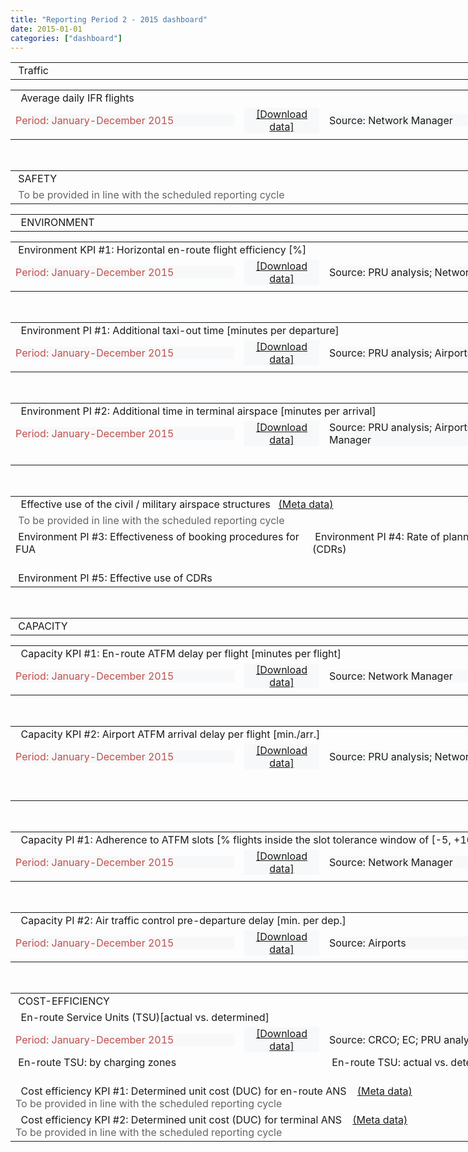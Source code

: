 ```yaml
---
title: "Reporting Period 2 - 2015 dashboard"
date: 2015-01-01
categories: ["dashboard"]
---
```







<script type="text/javascript" src="//www.google.com/jsapi"></script><script type="text/javascript"> // load the visualisation API
google.load('visualization', '1', { packages: ['corechart', 'controls'] });
</script>
<script type="text/javascript">

function drawVisualization()
 {

// TRAFFIC - ERT FLTS - YY - CHART
 var crt_ertfltsYY = new google.visualization.ChartWrapper({
		chartType: 'ComboChart',
		containerId: 'crt_ertfltsYY',
		dataSourceUrl: '//docs.google.com/spreadsheets/d/1P86i-AwsgNgBkmgj7tRFbKuEzNSApMMbRs96Y14VQX8/edit?usp=sharing&sheet=ERT_FLTS_YY&range=A5:E10',

		options: {
				width: 450, height: 170,
				chartArea: {left: 80, top: 30, width:'60%',height:'65%'},
				title: 'Average daily IFR flights (EU-wide)',
				titleTextStyle : {color: '#1F1F2E', fontSize: 12},
				legend: 'none',
				series: {
							0: {type: 'bars', color:'#7DD2F2', targetAxisIndex: 0},
							1: {type: 'lines', color:'#B89470', lineWidth: 2, pointSize: 7, targetAxisIndex: 1}
						},
				vAxes:{
							0:{	title:'Avg. daily IFR flights',
								titleTextStyle : {color: '#1F1F2E', fontSize: 11},
								textStyle:{color: '#1F1F2E'}},
							1:{	title:'year on year (%)',
								titleTextStyle : {color: '#1F1F2E', fontSize: 11},
								textStyle:{color:'#B89470'}}
						}
				},
		view: {columns: [0,3,4], rows: [0,1,2,3,4]}
	}); crt_ertfltsYY.draw();


// TRAFFIC - ERT FLTS - MM - CHART
	var crt_ertfltsMM = new google.visualization.ChartWrapper({
		chartType: 'ComboChart',
		containerId: 'crt_ertfltsMM',
		dataSourceUrl: '//docs.google.com/spreadsheets/d/1P86i-AwsgNgBkmgj7tRFbKuEzNSApMMbRs96Y14VQX8/edit?usp=sharing&sheet=ERT_FLTS_MM&range=A4:I64&tq=where%20A%3D1&hl=en_US',
options: {
				width: 450, height: 190,
				chartArea: {left: 80, top: 30, width:'60%',height:'60%'},
				title: 'Avg. daily IFR flights',
				titleTextStyle : {color: 'grey', fontSize: 12},
				legend: 'none',
				series: {
							0: {type: 'bars', color:'#7DD2F2', targetAxisIndex: 0},
							1: {type: 'lines', color:'#B89470',lineWidth: 2, pointSize: 6, targetAxisIndex: 1}
						},
				vAxes:{
							0:{	title:'Avg. daily IFR flights',
								titleTextStyle : {color: '#1F1F2E', fontSize: 11}, minValue: 0.00,
								textStyle:{color: '#1F1F2E'}},
							1:{	title:'cum. change vs. prev. year (%)',
								titleTextStyle : {color: '#1F1F2E', fontSize: 11},
								textStyle:{color:'#B89470'}}
						}
				},
		view: {columns: [3,7,8], rows: [1,2,3,4,5,6,7,8,9,10,11]}
	}); crt_ertfltsMM.draw();


// TRAFFIC - ERT FLTS - TABLE
	var tbl_ertflts_YY = new google.visualization.ChartWrapper({
		chartType: 'Table',
		containerId: 'tbl_ertflts_YY',
		dataSourceUrl: '//docs.google.com/spreadsheets/d/1P86i-AwsgNgBkmgj7tRFbKuEzNSApMMbRs96Y14VQX8/edit?usp=sharing&sheet=ERT_FLTS_LOC&range=A5:D14',
		options:{allowHtml: false, width: 470, height: 340},
		view: {columns: [0,1,2,3]
		}
	}); tbl_ertflts_YY.draw();

// ENVIRONMENT - Horizontal flight efficiency - YY - CHART
	var crt_flteffYY = new google.visualization.ChartWrapper({
		chartType: 'ComboChart',
		containerId: 'crt_flteffYY',
		dataSourceUrl: '//docs.google.com/spreadsheets/d/1dmQlsRoFixhWIOvSWYyldSM6DEXs7gGptKc4kuaN-7c/edit?usp=sharing&sheet=FLT_EFF_YY&range=A5:G10',
			options:{
					width: 450, height: 180,
					chartArea: {left: 50, top: 30, width:'55%',height:'60%'},
					title: 'Horiz. en-route flight efficiency (yearly)',
					titleTextStyle : {color: 'grey', fontSize: 11},
			legend: {
                     position: 'right',
                     textStyle: { color: 'grey', fontSize: 10 }
					},
					series: {
								1: {type:'lines', color:'#5D7CBA', lineWidth: 1, pointSize: 3},
								0: {type:'lines', color:'#5D7CBA', lineWidth: 1, lineDashStyle: [6, 3]},
								3: {type:'lines', color:'#c0504d', lineWidth: 1, pointSize: 4, pointShape: 'diamond',},
							    2: {type:'lines', color:'#C0504D', lineWidth: 1, lineDashStyle: [6, 3]}
							},
					vAxis: {
                  title: 'Inefficiency (%)',
                  titleTextStyle: { color: 'grey', fontSize: 10 },
                  minValue: 0.02,
                  maxValue: 0.06,
                  viewWindow: { min: 0.02, max: 0.06 },
                  format: '0.0%'
               }
							,
					hAxis: {title: 'Annual values for the SES-RP2 area', titleTextStyle: {color: 'grey', fontSize: 10}}
				},
				view: {columns: [1,3,4,5,6] , rows: [0,1,2,3,4] }
	}); crt_flteffYY.draw();


// ENVIRONMENT - Horizontal flight efficiency - MM - CHART
	var crt_flteffMM = new google.visualization.ChartWrapper({
		chartType: 'LineChart',
		containerId: 'crt_flteffMM',
		dataSourceUrl: '//docs.google.com/spreadsheets/d/1dmQlsRoFixhWIOvSWYyldSM6DEXs7gGptKc4kuaN-7c/edit?usp=sharing&sheet=FLT_EFF_MM&range=A5:H65&tq=where%20A%3D2015',
		options:{
					width: 450, height: 190,
					chartArea: { left: 50, top: 30, width: '55%',height:'50%' },
					title: 'Horiz. en-route flight efficiency (monthly)',
					titleTextStyle : {color: 'grey', fontSize: 11},
					 legend: {
                     position: 'right',
                     textStyle: { color: 'grey', fontSize: 10 }
					},
					series: {
                   3: {
                        type: 'lines',
                        color:'#df9f9f',
                        lineWidth: 2,
                        pointSize: 4,
                        lineDashStyle: [6, 3],
                        pointShape:'diamond'
                     },
					2: {
                        type: 'lines',
                        color: '#5D7CBA',
                        lineWidth: 1,
                        pointSize: 2,
                        lineDashStyle: [6, 3]
                     } ,

					0: {
                        type: 'lines',
                        color: '#5D7CBA',
                        lineWidth: 2,
                        pointSize: 0
                     },
                     1: {
                        type: 'lines',
                        color: '#C0504D',
                        lineWidth: 2,
                        pointSize: 0,
                        pointShape: 'diamond'
                     }

                  },
				vAxis: {
                  title: 'Inefficiency (%)',
                  titleTextStyle: { color: 'grey', fontSize: 10 },
                  minValue: 0.02,
                  maxValue: 0.06,
                  viewWindow: { min: 0.02, max: 0.06 },
                  format: '0.0%'
						},
				hAxis: {
                  title: 'Monthly values for the SES-RP2 area',
                  titleTextStyle: { color: 'grey', fontSize: 10 },
                  type: 'string',
                  slantedText: true,
                  slantedTextAngle: 40,
                  textStyle: { fontSize: 11 }
               }
            },
            view: { 'columns': [1,3,4,5,6] }
	}); crt_flteffMM.draw();


// ENVIRONMENT - Horizontal flight efficiency - TABLE
	var tbl_ert_flteff = new google.visualization.ChartWrapper({
		chartType: 'Table',
		containerId: 'tbl_ert_flteff',
		dataSourceUrl: '//docs.google.com/spreadsheets/d/1dmQlsRoFixhWIOvSWYyldSM6DEXs7gGptKc4kuaN-7c/edit?usp=sharing&sheet=ERT_FLT_EFF_FAB&range=A5:E15&hl=en_GB',
		options:{
		allowHtml: true,
		width: 470, height: 360,
		//style: {fontSize: 9}
		},
		view: {columns: [0,2,3,4]
		}
	}); tbl_ert_flteff.draw();

// ENVIRONMENT - ASMA DLY - LOC - TABLE
	var tbl_ASMAdly_LOC = new google.visualization.ChartWrapper({
		chartType: 'Table',
		containerId: 'tbl_ASMAdly_LOC',
		dataSourceUrl: '//docs.google.com/spreadsheets/d/1McCrgBuXhqo1YHqBVaWjYF3NGAygM2o_tznbIoSgjos/edit?usp=sharing&sheet=ASMA_LOC&range=A5:F35',
		options:{ allowHtml: false, width: 470, height: 280},
		view: {columns: [0,5,1]}
	}); tbl_ASMAdly_LOC.draw();
// ENVIRONMENT - ASMA DLY - APT - TABLE
	var tbl_ASMAdly_APT = new google.visualization.ChartWrapper({
		chartType: 'Table',
		containerId: 'tbl_ASMAdly_APT',
		dataSourceUrl: '//docs.google.com/spreadsheets/d/1McCrgBuXhqo1YHqBVaWjYF3NGAygM2o_tznbIoSgjos/edit?usp=sharing&sheet=ASMA_APT&range=A5:G178',
		options:{ allowHtml: false, width: 470, height: 280},
		view: {columns: [1,2,0,3]}
	}); tbl_ASMAdly_APT.draw();
// ENVIRONMENT - TAXI OUT DLY - LOC - TABLE
	var tbl_txdly_LOC = new google.visualization.ChartWrapper({
		chartType: 'Table',
		containerId: 'tbl_txdly_LOC',
		dataSourceUrl: '//docs.google.com/spreadsheets/d/1B9tKMX7Pg-9Iz9yBeiFuSQYyMWqLnUtDR1mUWki5zxw/edit?usp=sharing&sheet=TxOut_LOC&range=A5:F30',
		options:{ allowHtml: false, width: 470, height: 280},
		view: {columns: [0,5,1]}
	}); tbl_txdly_LOC.draw();
// ENVIRONMENT - TAXI OUT DLY - APT - TABLE
	var tbl_txdly_APT = new google.visualization.ChartWrapper({
		chartType: 'Table',
		containerId: 'tbl_txdly_APT',
		dataSourceUrl: '//docs.google.com/spreadsheets/d/1B9tKMX7Pg-9Iz9yBeiFuSQYyMWqLnUtDR1mUWki5zxw/edit?usp=sharing&sheet=TxOut_APT&range=A5:G178',
		options:{ allowHtml: false, width: 470, height: 280},
		view: {columns: [1,2,0,3]}
	}); tbl_txdly_APT.draw();

// CAPACITY - En-route ATFM delay - YY - CHART
	var crt_ertdlyYY = new google.visualization.ChartWrapper({
		chartType: 'ComboChart',
		containerId: 'crt_ertdlyYY',
		dataSourceUrl: '//docs.google.com/spreadsheets/d/1UTQYzB6Ct2IiD0kMpdaMg_CxSKYF_tDSNanmClT3APU/edit?usp=sharing&alt=json&sheet=ERT_ATFM_YY&range=A5:F10',
		options:{
					width: 450, height: 160,
					chartArea: {left: 50, top: 30, width:'55%',height:'60%'},
					title: 'En-route ATFM delays (SES RP2 area)',
					titleTextStyle : {color: 'grey', fontSize: 11},
					legend: {position:'right',textStyle:{color: 'grey', fontSize: 10}},
					isStacked : 'true',
					series: {
								1: {type:'bars',color:'#7DD2F2'},
								0: {type:'lines',color:'D80032', lineWidth: 0.5, pointSize: 7}
							},
					vAxis: {title: 'minutes per flight', format: '0.00',
							titleTextStyle: {color: 'grey', fontSize: 10}}
				},
		view: {'columns': [0,4,1]}
	}); crt_ertdlyYY.draw();

// CAPACITY - En-route ATFM delay - MM - CHART
	var crt_ertdlyMM = new google.visualization.ChartWrapper({
		chartType: 'ComboChart',
		containerId: 'crt_ertdlyMM',
		dataSourceUrl: '//docs.google.com/spreadsheets/d/1UTQYzB6Ct2IiD0kMpdaMg_CxSKYF_tDSNanmClT3APU/edit?usp=sharing&sheet=ERT_ATFM_MM&range=A5:G65&tq=where%20G%3D1',
		options:{
					width: 450, height: 190,
					chartArea: {left: 80, top: 30, width:'60%',height:'60%'},
					title: 'En-route ATFM delays (SES RP2 Area)',
					titleTextStyle : {color: 'grey', fontSize: 11},
					legend: {position:'right',textStyle:{color: 'grey', fontSize: 10}},
					isStacked : 'true',
					series: {
								0: {type:'lines',color:'#5D7CBA', lineWidth: 1, pointSize: 6},
								1: {type:'bars',color:'#7DD2F2'}
							},
					vAxis: {title: 'minutes per flight', format: '0.00',
							titleTextStyle: {color: 'grey',fontSize: 10}}
				},
		view: {'columns': [1,5,2]}
	}); crt_ertdlyMM.draw();

// ERT ATFM DLY - YY EU wide - TABLE
	var tbl_ertdly_YYtgt = new google.visualization.ChartWrapper({
		chartType: 'Table',
		containerId: 'tbl_ertdly_YYtgt',
		dataSourceUrl: '//docs.google.com/spreadsheets/d/1UTQYzB6Ct2IiD0kMpdaMg_CxSKYF_tDSNanmClT3APU/edit?usp=sharing&sheet=ERT_ATFM_LOC&range=A5:F15&hl=en_GB',
		options:{allowHtml: false, width: 470, height: 280},
		view: {columns: [0,1,4,5]
		}
	}); tbl_ertdly_YYtgt.draw();

// CAPACITY - Airport ATFM arrival delay - YY - CHART
	var crt_aptATFMsesYY = new google.visualization.ChartWrapper({
		chartType: 'ComboChart',
		containerId: 'crt_aptATFMsesYY',
		dataSourceUrl: '//docs.google.com/spreadsheets/d/1zVVd9DxxtVzExBuFLxZiDw7LTD65LDnd1CPaF3kN3HM/edit?usp=sharing&sheet=APT_ATFM_SES_YY&range=A5:D10',
		options:{
					width: 450, height: 190,
					chartArea: {left: 80, top: 30, width:'60%',height:'60%'},
					title: 'Airport ATFM arrival delays (SES-RP2 airports)',
					titleTextStyle : {color: 'grey', fontSize: 11},
					legend: {position:'right',textStyle:{color: 'grey', fontSize: 10}},
					isStacked : 'true',
					seriesType: 'bars',
					colors: ['#7DD2F2'],
					vAxis: {title: 'minutes per arrival',  format: '0.00',
							titleTextStyle: {color: 'grey', fontSize: 10}}
				},
		view: { columns: [0,1] , rows: [0,1,2,3,4] }
	}); crt_aptATFMsesYY.draw();

// CAPACITY - Airport ATFM arrival delay - MM - CHART
	var crt_aptATFMsesMM = new google.visualization.ChartWrapper({
		chartType: 'ComboChart',
		containerId: 'crt_aptATFMsesMM',
		dataSourceUrl: '//docs.google.com/spreadsheets/d/1zVVd9DxxtVzExBuFLxZiDw7LTD65LDnd1CPaF3kN3HM/edit?usp=sharing&sheet=APT_ATFM_SES_MM&range=A5:G65&tq=where%20G%3D1',
				options:{
					width: 450, height: 190,
					chartArea: {left: 80, top: 30, width:'60%',height:'60%'},
					title: 'Airport arr. ATFM delays (SES-RP2 airports)',
					titleTextStyle : {color: 'grey', fontSize: 11},
					legend: {position:'right',textStyle:{color: 'grey', fontSize: 10}},
					isStacked : 'true',
					series: {
								0: {type:'lines',color:'#5D7CBA', lineWidth: 1, pointSize: 6},
								1: {type:'bars',color:'#7DD2F2'}
							},
					vAxis: {title: 'minutes per arrival', format: '0.00',
							titleTextStyle: {color: 'grey', fontSize: 10}}
						},
		view: {'columns': [1,5,2] }
	}); crt_aptATFMsesMM.draw();

// CAPACITY - Airport ATFM arrival delay - LOC - TABLE
	var tbl_aptATFM_LOC = new google.visualization.ChartWrapper({
		chartType: 'Table',
		containerId: 'tbl_aptATFM_LOC',
		dataSourceUrl: '//docs.google.com/spreadsheets/d/1zVVd9DxxtVzExBuFLxZiDw7LTD65LDnd1CPaF3kN3HM/edit?usp=sharing&sheet=APT_ATFM_LOC&range=A5:G35',
		options:{ allowHtml:true, width: 470, height: 280},
		view: {columns: [0,1,2,3,4]}
	}); tbl_aptATFM_LOC.draw();

// CAPACITY - Airport ATFM arrival delay - APT - TABLE
	var tbl_aptATFM_APT = new google.visualization.ChartWrapper({
		chartType: 'Table',
		containerId: 'tbl_aptATFM_APT',
		dataSourceUrl: '//docs.google.com/spreadsheets/d/1zVVd9DxxtVzExBuFLxZiDw7LTD65LDnd1CPaF3kN3HM/edit?usp=sharing&sheet=APT_ATFM_APT&range=A5:F178',
		options:{ allowHtml:true, width: 470, height: 280},
		view: {columns: [1,2,0,3]}
	}); tbl_aptATFM_APT.draw();

// CAPACITY - Airport ATFM slot adherence LOC - TABLE
	var tbl_aptATFMADH_LOC = new google.visualization.ChartWrapper({
		chartType: 'Table',
		containerId: 'tbl_aptATFMADH_LOC',
		dataSourceUrl: '//docs.google.com/spreadsheets/d/1lLqNOucP0VzGB1-hAOb5Tv3NoJToc9rc47fEalvGjVI/edit?usp=sharing&sheet=APT_ATFM_ADH_LOC&range=A5:B35',
		options:{ allowHtml:true, width: 470, height: 280},
		view: {columns: [0,1]}
	}); tbl_aptATFMADH_LOC.draw();

// CAPACITY - Airport ATFM slot adherence APT - TABLE
	var tbl_aptATFMADH_APT = new google.visualization.ChartWrapper({
		chartType: 'Table',
		containerId: 'tbl_aptATFMADH_APT',
		dataSourceUrl: '//docs.google.com/spreadsheets/d/1lLqNOucP0VzGB1-hAOb5Tv3NoJToc9rc47fEalvGjVI/edit?usp=sharing&sheet=APT_ATFM_ADH_APT&range=A5:D178',
		options:{ allowHtml:true, width: 470, height: 280},
		view: {columns: [1,2,0,3]}
	}); tbl_aptATFMADH_APT.draw();


// CAPACITY - Airport ATC pre-departure LOC - TABLE
	var tbl_aptATC_LOC = new google.visualization.ChartWrapper({
		chartType: 'Table',
		containerId: 'tbl_aptATC_LOC',
		dataSourceUrl: '//docs.google.com/spreadsheets/d/1zXlIq03BmyXP8h8mhYyj8PTPNOHjZz_eYP1v5gVES3c/edit?usp=sharing&sheet=APT_ATC_PRE_LOC&range=A5:E35',
		options:{ allowHtml:true, width: 470, height: 280},
		view: {columns: [0,4,1]}
	}); tbl_aptATC_LOC.draw();

// CAPACITY - Airport ATC pre-departure APT - TABLE
	var tbl_aptATC_APT = new google.visualization.ChartWrapper({
		chartType: 'Table',
		containerId: 'tbl_aptATC_APT',
		dataSourceUrl: '//docs.google.com/spreadsheets/d/1zXlIq03BmyXP8h8mhYyj8PTPNOHjZz_eYP1v5gVES3c/edit?usp=sharing&sheet=APT_ATC_PRE_APT&range=A5:F178',
		options:{ allowHtml:true, width: 470, height: 280},
		view: {columns: [1,2,0,3]}
	}); tbl_aptATC_APT.draw();


// ERT SU - TABLE
	var tbl_ertSU = new google.visualization.ChartWrapper({
		chartType: 'Table',
		containerId: 'tbl_ertSU',
		dataSourceUrl: '//docs.google.com/spreadsheets/d/1wCl2GdiXRu5i6voPakm1vm6pWSSx20XmWa6ig7dMF7Q/edit?usp=sharing&sheet=ERT_SU_CZ&range=A5:I36',
		options:{ allowHtml:true, width: 470, height: 400},
		view: {columns: [0,3,6,8,5]}
	}); tbl_ertSU.draw();


// ERT SU - YY - CHART vs target - [EU_YY]

var crt_ertSUYYvstgt = new google.visualization.ChartWrapper({
		chartType: 'ComboChart',
		containerId: 'crt_ertSUYYvstgt',
		dataSourceUrl: '//docs.google.com/spreadsheets/d/1wCl2GdiXRu5i6voPakm1vm6pWSSx20XmWa6ig7dMF7Q/edit?usp=sharing&sheet=ERT_SU_CZ&range=A5:M36',
		options:{
					width: 475, height: 400,
					chartArea: {left: 55, top: 30, width:'80%',height:'50%'},
					titleTextStyle : {color: 'grey', fontSize: 12},
					legend: {position:'bottom',textStyle:{color: 'grey', fontSize: 10}},
					series: {
								0: {type:'bars',color:'#7DD2F2'},
								1: {type:'lines',color:'green', lineWidth: 1},
							    2: {type:'lines',color:'D80032', lineWidth: 1}
							},
					vAxis: {title: 'actual vs. determined ERT SU',  format: '0%', viewWindow: { min: -0.15, max: 0.35 }, textStyle: {color: 'grey', fontSize: 11},
							titleTextStyle: {color: 'grey', fontSize: 10}},
					hAxis: {slantedTextAngle: 90,
							textStyle: {color: 'grey', fontSize: 10}}
				},
		view: {'columns': [0,8,10,12]}
	}); crt_ertSUYYvstgt.draw();


}
google.setOnLoadCallback(drawVisualization)
</script>

<table style="text-align: left; width: 950px;" border="0" cellpadding="2" cellspacing="2">
<tbody>
<tr>
<td colspan="2" rowspan="1" style="width: 950px">
<div class="head2">&nbsp;Traffic</div>
</td>
</tr>

<table style="width: 950px;" border="0" cellpadding="1" cellspacing="1">
<tbody>
<tr>
<td colspan="4" rowspan="1">
<div class="head3">&nbsp; Average daily IFR flights</div>
</td>
</tr>
<tr>
<td>
<div style="width: 350px; text-align: left; background-color:#f7f8f9; vertical-align: top;" class="data-period"> <span style="color:#C0504D;">
Period: January-December 2015</span></div></td>
<td>
<div style="width: 120px; text-align: center; background-color:#f7f8f9; vertical-align: top;"><span style="color: rgb(102, 102, 102);">
<a href="//docs.google.com/spreadsheets/d/1P86i-AwsgNgBkmgj7tRFbKuEzNSApMMbRs96Y14VQX8/edit?usp=sharing&hl=en_GB" target="_blank">[Download data]</a>
</span></div></td>
<td>
<div style="width: 350px; text-align: left; background-color:#f7f8f9; vertical-align: top;" class="data-source">
Source: Network Manager</div></td>
<td>
<div style="width: 120px; text-align: center; background-color:#f7f8f9; vertical-align: top;"> <span style="color: rgb(102, 102, 102);">
<a href="//prudata.webfactional.com/wiki/index.php/Minutes_of_en_route_ATFM_delay_per_flight" target="_blank">[Meta data]</a>
</span></div></td>

</tr>
<tr>
<td colspan="2" rowspan="1" style="width: 475px; vertical-align: top;">
<div style="float: left;" id="crt_ertfltsYY"></div>
<div style="float: left;" id="crt_ertfltsMM"></div>

<td colspan="2" rowspan="1" style="width: 475px; vertical-align: top;">
<div style="float: top;" id="tbl_ertflts_YY"></div>

</tr>
</tbody>
</table><br>

</tbody>
</table>

<table style="text-align: left; width: 950px;" border="0" cellpadding="2" cellspacing="2">
<tbody>
<tr>
<td colspan="4" rowspan="1" style="width: 950px">
<div class="head2">&nbsp;SAFETY</div>
</td>
</tr>
<tr>
<td colspan="4" rowspan="1" style="width: 950px">
<div style="text-align: left; vertical-align: top;"><span
style="color: rgb(102, 102, 102);">&nbsp;To be provided in line with the scheduled reporting cycle</span></div>
</td>
</tr>
</tbody>
</table>

<table style="text-align: left; width: 950px;" border="0" cellpadding="2" cellspacing="2">
<tbody>
<tr>
<td colspan="4" rowspan="1" style="width: 950px">
<div class="head2">&nbsp; ENVIRONMENT</div>
</td>
</tr>

<table style="width: 950px;" border="0" cellpadding="1" cellspacing="1">
<tbody>
<tr>
<td colspan="4" rowspan="1">
<div class="head3">&nbsp;Environment KPI #1: Horizontal en-route flight efficiency [%]</div>
</td>
</tr>
<tr>
<td>
<div style="width: 350px; text-align: left; background-color:#f7f8f9; vertical-align: top;" class="data-period"> <span style="color:#C0504D;">
Period: January-December 2015</span></div></td>
<td>
<div style="width: 120px; text-align: center; background-color:#f7f8f9; vertical-align: top;"><span style="color: rgb(102, 102, 102);">
<a href="//docs.google.com/spreadsheets/d/1dmQlsRoFixhWIOvSWYyldSM6DEXs7gGptKc4kuaN-7c/edit?usp=sharing&hl=en_GB" target="_blank">[Download data]</a>
</span></div></td>
<td>
<div style="width: 350px; text-align: left; background-color:#f7f8f9; vertical-align: top;" class="data-source">
Source: PRU analysis; Network Manager</div></td>
<td>
<div style="width: 120px; text-align: center; background-color:#f7f8f9; vertical-align: top;"> <span style="color: rgb(102, 102, 102);">
<a href="//prudata.webfactional.com/wiki/index.php/Average_horizontal_en-route_inefficiency" target="_blank">[Meta data]</a>
</span></div></td>

</tr>
<tr>
<td colspan="2" rowspan="1" style="width: 475px; vertical-align: top;">
<div style="float: left;" id="crt_flteffYY"></div>
<div style="float: left;" id="crt_flteffMM"></div>
<td colspan="2" rowspan="1" style="width: 475px; vertical-align: top;">
<div style="float: top;" id="tbl_ert_flteff"></div>
</tr>
</tbody>
</table><br>

<table style="width: 950px;" border="0" cellpadding="1" cellspacing="1">
<tbody>
<tr>
<td colspan="4" rowspan="1">
<div class="head3">&nbsp; Environment PI #1: Additional taxi-out time [minutes per departure]</div>
</td>
</tr>
<tr>
<td>
<div style="width: 350px; text-align: left; background-color:#f7f8f9; vertical-align: top;" class="data-period"> <span style="color:#C0504D;">
Period: January-December 2015</span></div></td>
<td>
<div style="width: 120px; text-align: center; background-color:#f7f8f9; vertical-align: top;"><span style="color: rgb(102, 102, 102);">
<a href="//docs.google.com/spreadsheets/d/1B9tKMX7Pg-9Iz9yBeiFuSQYyMWqLnUtDR1mUWki5zxw/edit?usp=sharing&hl=en_GB" target="_blank">[Download data]</a>
</span></div></td>
<td>
<div style="width: 350px; text-align: left; background-color:#f7f8f9; vertical-align: top;">
Source: PRU analysis; Airports</div></td>
<td>
<div style="width: 120px; text-align: center; background-color:#f7f8f9; vertical-align: top;"> <span style="color: rgb(102, 102, 102);">
<a href="//prudata.webfactional.com/wiki/index.php/Additional_time_in_taxi-out_phase" target="_blank">[Meta data]</a>
</span></div></td>

</tr>
<tr>
<td colspan="2" rowspan="1" style="width: 475px; vertical-align: top;">
<div style="float: top;" id="tbl_txdly_LOC"></div>
<td colspan="2" rowspan="1" style="width: 475px; vertical-align: top;">
<div style="float: top;" id="tbl_txdly_APT"></div></td>
</tr>
</tbody>
</table>
<br>
<table style="width: 950px;" border="0" cellpadding="1" cellspacing="1">
<tbody>
<tr>
<td colspan="4" rowspan="1">
<div class="head3">&nbsp; Environment PI #2: Additional time in terminal airspace [minutes per arrival]</div>
</td>
</tr>
<tr>
<td>
<div style="width: 350px; text-align: left; background-color:#f7f8f9; vertical-align: top;" class="data-period"> <span style="color:#C0504D;">
Period: January-December 2015</span></div></td>
<td>
<div style="width: 120px; text-align: center; background-color:#f7f8f9; vertical-align: top;"><span style="color: rgb(102, 102, 102);">
<a href="//docs.google.com/spreadsheets/d/1McCrgBuXhqo1YHqBVaWjYF3NGAygM2o_tznbIoSgjos/edit?usp=sharing&hl=en_GB" target="_blank">[Download data]</a>
</span></div></td>

<td>
<div style="width: 350px; text-align: left; background-color:#f7f8f9; vertical-align: top;" class="data-source">
Source: PRU analysis; Airports; Network Manager</div></td>
<td>
<div style="width: 120px; text-align: center; background-color:#f7f8f9; vertical-align: top;"> <span style="color: rgb(102, 102, 102);">
<a href="//prudata.webfactional.com/wiki/index.php/Arrival_sequencing_and_metering_area_%28ASMA%29_additional_time" target="_blank">[Meta data]</a>
</span></div></td>

</tr>
<tr>
<td colspan="2" rowspan="1" style="width: 475px; vertical-align: top;">
<div style="float: top;" id="tbl_ASMAdly_LOC"></div><br>	</td>
<td colspan="2" rowspan="1" style="width: 475px; vertical-align: top;">
<div style="float: top" id="tbl_ASMAdly_APT"></div><br>	</td>
</tr>
</tbody>
</table><br>


<table style="width: 950px;" border="0" cellpadding="1" cellspacing="1">
<tbody>
<tr>
<td colspan="4" rowspan="1">
<div class="head3">&nbsp; Effective use of the civil / military airspace structures&nbsp;&nbsp;
<a href="//prudata.webfactional.com/wiki/index.php/Effective_use_of_the_civil_/_military_airspace_structures" target="_blank">(Meta data)</a></div>
</td>
</tr>
<tr>
<td colspan="4" rowspan="1" style="width: 950px">
<div style="text-align: left; vertical-align: top;"><span
style="color: rgb(102, 102, 102);">&nbsp;To be provided in line with the scheduled reporting cycle</span></div>
</td>
</tr>

<tr>
<td colspan="2" rowspan="1" style="width: 475px; vertical-align: top;">
<div class="head4">&nbsp;Environment PI #3: Effectiveness of booking procedures for FUA</div>
<div style="text-align: left; vertical-align: top;">
<span style="color: rgb(102, 102, 102);"> </span></div>
<td colspan="2" rowspan="1" style="width: 475px; vertical-align: top;">
<div class="head4">&nbsp;Environment PI #4: Rate of planning of conditional routes (CDRs)</div>
<div style="text-align: left; vertical-align: top;">
<span style="color: rgb(102, 102, 102);"><br>
</span></div>
</tr>

<tr>
<td colspan="2" rowspan="1" style="width: 475px; vertical-align: top;">
<div class="head4">&nbsp;Environment PI #5: Effective use of CDRs</div>
<div style="text-align: left; vertical-align: top;">
<span style="color: rgb(102, 102, 102);"> </span></div>
<td colspan="2" rowspan="1" style="width: 475px; vertical-align: top;">
<div class="head4"></div>
<div style="text-align: left; vertical-align: top;">
<span style="color: rgb(102, 102, 102);"><br>
</span></div>
</tr>

</tbody>
</table> <br>

</tbody>
</table>

<table style="text-align: left; width: 950px;" border="0" cellpadding="2" cellspacing="2">
<tbody>
<tr>
<td colspan="4" rowspan="1" style="width: 950px">
<div class="head2">&nbsp;CAPACITY</div>
</td>
</tr>

<table style="width: 950px;" border="0" cellpadding="1" cellspacing="1">
<tbody>
<tr>
<td colspan="4" rowspan="1">
<div class="head3">&nbsp; Capacity KPI #1: En-route ATFM delay per flight [minutes per flight]</div>
</td>
</tr>
<tr>
<td>
<div style="width: 350px; text-align: left; background-color:#f7f8f9; vertical-align: top;" class="data-period"> <span style="color:#C0504D;">
Period: January-December 2015</span></div></td>
<td>
<div style="width: 120px; text-align: center; background-color:#f7f8f9; vertical-align: top;"><span style="color: rgb(102, 102, 102);">
<a href="//docs.google.com/spreadsheets/d/1UTQYzB6Ct2IiD0kMpdaMg_CxSKYF_tDSNanmClT3APU/edit?usp=sharing&hl=en_GB" target="_blank">[Download data]</a>
</span></div></td>
<td>
<div style="width: 350px; text-align: left; background-color:#f7f8f9; vertical-align: top;" class="data-source">
Source: Network Manager</div></td>
<td>
<div style="width: 120px; text-align: center; background-color:#f7f8f9; vertical-align: top;"> <span style="color: rgb(102, 102, 102);">
<a href="//prudata.webfactional.com/wiki/index.php/Minutes_of_en-route_ATFM_delay_per_flight" target="_blank">[Meta data]</a>
</span></div></td>

</tr>
<tr>
<td colspan="2" rowspan="1" style="width: 475px; vertical-align: top;">
<div style="float: left;" id="crt_ertdlyYY"></div>
<div style="float: left;" id="crt_ertdlyMM"></div>

<td colspan="2" rowspan="1" style="width: 475px; vertical-align: top;">
<div style="float: top;" id="tbl_ertdly_YYtgt"></div>

</tr>
</tbody>
</table><br>


<table style="width: 950px;" border="0" cellpadding="1" cellspacing="1">
<tbody>
<tr>
<td colspan="4" rowspan="1">
<div class="head3">&nbsp; Capacity KPI #2: Airport ATFM arrival delay per flight [min./arr.]</div>
</td>
</tr>
<tr>
<td>
<div style="width: 350px; text-align: left; background-color:#f7f8f9; vertical-align: top;" class="data-period"> <span style="color:#C0504D;">
Period: January-December 2015</span></div></td>
<td>
<div style="width: 120px; text-align: center; background-color:#f7f8f9; vertical-align: top;"><span style="color: rgb(102, 102, 102);">
<a href="//docs.google.com/spreadsheets/d/1zVVd9DxxtVzExBuFLxZiDw7LTD65LDnd1CPaF3kN3HM/edit?usp=sharing&hl=en_GB" target="_blank">[Download data]</a>
</span></div></td>
<td>
<div style="width: 350px; text-align: left; background-color:#f7f8f9; vertical-align: top;" class="data-source">
Source: PRU analysis; Network Manager</div></td>
<td>
<div style="width: 120px; text-align: center; background-color:#f7f8f9; vertical-align: top;"> <span style="color: rgb(102, 102, 102);">
<a href="//prudata.webfactional.com/wiki/index.php/Airport_ATFM_delay" target="_blank">[Meta data]</a>
</span></div></td>

</tr>
<tr>
<td colspan="2" rowspan="1" style="width: 475px; vertical-align: top;">
<div style="float: left;" id="crt_aptATFMsesYY"></div><br><br>
<div style="float: top;" id="tbl_aptATFM_LOC"></div>


<td colspan="2" rowspan="1" style="width: 475px; vertical-align: top;">
<div style="float: left;" id="crt_aptATFMsesMM"></div><br><br>
<div style="float: top;" id="tbl_aptATFM_APT"></div>

</tr>
</tbody>
</table>	<br>

<table style="width: 950px;" border="0" cellpadding="1" cellspacing="1">
<tbody>
<tr>
<td colspan="4" rowspan="1">
<div class="head3">&nbsp; Capacity PI #1: Adherence to ATFM slots [% flights inside the slot tolerance window of [-5, +10 min.]]</div>
</td>
</tr>
<tr>
<td>
<div style="width: 350px; text-align: left; background-color:#f7f8f9; vertical-align: top;" class="data-period"> <span style="color:#C0504D;">
Period: January-December 2015</span></div></td>
<td>
<div style="width: 120px; text-align: center; background-color:#f7f8f9; vertical-align: top;"><span style="color: rgb(102, 102, 102);">
<a href="//docs.google.com/spreadsheets/d/1lLqNOucP0VzGB1-hAOb5Tv3NoJToc9rc47fEalvGjVI/edit?usp=sharing&hl=en_GB" target="_blank">[Download data]</a>
</span></div></td>
<td>
<div style="width: 350px; text-align: left; background-color:#f7f8f9; vertical-align: top;" class="data-source">
Source: Network Manager</div></td>
<td>
<div style="width: 120px; text-align: center; background-color:#f7f8f9; vertical-align: top;"> <span style="color: rgb(102, 102, 102);">
<a href="//prudata.webfactional.com/wiki/index.php/ATFM_slot_adherence" target="_blank">[Meta data]</a>
</span></div></td>

</tr>
<tr>
<td colspan="2" rowspan="1" style="width: 475px; vertical-align: top;">
<div style="float: top;" id="tbl_aptATFMADH_LOC"></div>
<td colspan="2" rowspan="1" style="width: 475px; vertical-align: top;">
<div style="float: top;" id="tbl_aptATFMADH_APT"></div>
</tr>
</tbody>
</table><br>


<table style="width: 950px;" border="0" cellpadding="1" cellspacing="1">
<tbody>
<tr>
<td colspan="4" rowspan="1">
<div class="head3">&nbsp; Capacity PI #2: Air traffic control pre-departure delay [min. per dep.]</div>
</td>
</tr>
<tr>
<td>
<div style="width: 350px; text-align: left; background-color:#f7f8f9; vertical-align: top;" class="data-period"> <span style="color:#C0504D;">
Period: January-December 2015</span></div></td>
<td>
<div style="width: 120px; text-align: center; background-color:#f7f8f9; vertical-align: top;"><span style="color: rgb(102, 102, 102);">
<a href="//docs.google.com/spreadsheets/d/1zXlIq03BmyXP8h8mhYyj8PTPNOHjZz_eYP1v5gVES3c/edit?usp=sharing&hl=en_GB" target="_blank">[Download data]</a>
</span></div></td>
<td>
<div style="width: 350px; text-align: left; background-color:#f7f8f9; vertical-align: top;">
Source: Airports</div></td>
<td>
<div style="width: 120px; text-align: center; background-color:#f7f8f9; vertical-align: top;"> <span style="color: rgb(102, 102, 102);">
<a href="//prudata.webfactional.com/wiki/index.php/ATC_pre-departure_delay" target="_blank">[Meta data]</a>
</span></div></td>

</tr>
<tr>
<td colspan="2" rowspan="1" style="width: 475px; vertical-align: top;">
<div style="float: top;" id="tbl_aptATC_LOC"></div></td>
<td colspan="2" rowspan="1" style="width: 475px; vertical-align: top;">
<div style="float: top;" id="tbl_aptATC_APT"></div></td>
</tr>
</tbody>
</table><br>

</tbody>
</table>


<table style="text-align: left; width: 950px;" border="0" cellpadding="2" cellspacing="2">
<tbody>
<tr>
<td colspan="4" rowspan="1" style="width: 950px">
<div class="head2">&nbsp;COST-EFFICIENCY</div>
</td>
<tr>
<td colspan="4" rowspan="1">
<div class="head3">&nbsp; En-route Service Units (TSU)[actual vs. determined]</div>
</td>
</tr>

<tr>
<td>
<div style="width: 350px; text-align: left; background-color:#f7f8f9; vertical-align: top;" class="data-period"> <span style="color:#C0504D;">
Period: January-December 2015</span></div></td>
<td>
<div style="width: 120px; text-align: center; background-color:#f7f8f9; vertical-align: top;"><span style="color: rgb(102, 102, 102);">
<a href="//docs.google.com/spreadsheets/d/1wCl2GdiXRu5i6voPakm1vm6pWSSx20XmWa6ig7dMF7Q/edit?usp=sharing" target="_blank">[Download data]</a>
</span></div></td>
<td>
<div style="width: 350px; text-align: left; background-color:#f7f8f9; vertical-align: top;">
Source: CRCO; EC; PRU analysis </div></td>
<td>
<div style="width: 120px; text-align: center; background-color:#f7f8f9; vertical-align: top;"> <span style="color: rgb(102, 102, 102);">
</span></div></td>

</tr>
<tr>
<td colspan="2" rowspan="1"style="width: 475px, text-align: center; vertical-align: top; ">
<div class="head4">&nbsp;En-route TSU: by charging zones</div>
<div style="text-align: left; vertical-align: top;">
<div style="float: top;" id="tbl_ertSU"></div><br>
</td>
<td colspan="2" rowspan="1" style="width: 475px, text-align: center; vertical-align: top; ">
<div class="head4">&nbsp;En-route TSU: actual vs. determined (2015)</div>
<div style="text-align: left; vertical-align: top;">
<div style="float: top;" id="crt_ertSUYYvstgt"></div>
</td>
</tr>

<tr>
<td colspan="4" rowspan="1" style="width: 950px">
<div class="head3">&nbsp; Cost efficiency KPI #1: Determined unit cost (DUC) for en-route ANS&nbsp;&nbsp;&nbsp;
<a href="//prudata.webfactional.com/wiki/index.php/RP2_(2015-2019)"target="_blank">(Meta data)</a></div>
<div style="text-align: left; vertical-align: top;">
<span style="color: rgb(102, 102, 102);">To be provided in line with the scheduled reporting cycle<br> </div>
</td>
</tr>


<tr>
<td colspan="4" rowspan="1" style="width: 950px">
<div class="head3">&nbsp; Cost efficiency KPI #2: Determined unit cost (DUC) for terminal ANS&nbsp;&nbsp;&nbsp;
<a href="//prudata.webfactional.com/wiki/index.php/RP2_(2015-2019)" target="_blank">(Meta data)</a></div>
<div style="text-align: left; vertical-align: top;">
<span style="color: rgb(102, 102, 102);">To be provided in line with the scheduled reporting cycle<br> </div>
</td>
</tr>
</tbody>
</table>
